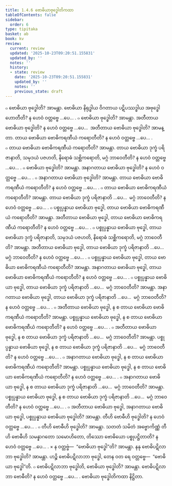 ```yaml
---
title: 1.4.6 ဗောဓိယာဗုဒ္ဓေါတိကထာ
tableOfContents: false
sidebar:
  order: 6
type: tipitaka
basket: ab
book: kv
review:
  current: review
  updated: '2025-10-23T09:20:51.155831'
  updated_by: ''
  notes: ''
  history:
  - state: review
    date: '2025-10-23T09:20:51.155831'
    updated_by: ''
    notes: ''
    previous_state: draft
---
```



<ReviewStatus review={frontmatter.review} showDetails={true} />

<HypothesisAnnotation frontmatter={frontmatter} />

<DynamicBreadcrumb />

<Division number="398" book="kv" e="ch" v="32" p="212">

<Paragraph number="1363" book="kv">
๐ ဗောဓိယာ ဗုဒ္ဓေါတိ? အာမန္တာ. ဗောဓိယာ နိရုဒ္ဓါယ ဝိဂတာယ ပဋိပဿဒ္ဓါယ အဗုဒ္ဓေါ ဟောတီတိ? န ဟေဝံ ဝတ္တဗ္ဗေ …ပေ… .
</Paragraph>

<Paragraph number="1364" book="kv">
๐ ဗောဓိယာ ဗုဒ္ဓေါတိ? အာမန္တာ. အတီတာယ ဗောဓိယာ ဗုဒ္ဓေါတိ? န ဟေဝံ ဝတ္တဗ္ဗေ …ပေ…  အတီတာယ ဗောဓိယာ ဗုဒ္ဓေါတိ? အာမန္တာ. တာယ ဗောဓိယာ ဗောဓိကရဏီယံ ကရောတီတိ? န ဟေဝံ ဝတ္တဗ္ဗေ …ပေ… .
</Paragraph>

<Paragraph number="1365" book="kv">
๐ တာယ ဗောဓိယာ ဗောဓိကရဏီယံ ကရောတီတိ? အာမန္တာ. တာယ ဗောဓိယာ ဒုက္ခံ ပရိဇာနာတိ, သမုဒယံ ပဇဟတိ, နိရောဓံ သစ္ဆိကရောတိ, မဂ္ဂံ ဘာဝေတီတိ? န ဟေဝံ ဝတ္တဗ္ဗေ …ပေ… .
</Paragraph>

<Paragraph number="1366" book="kv">
๐ ဗောဓိယာ ဗုဒ္ဓေါတိ? အာမန္တာ. အနာဂတာယ ဗောဓိယာ ဗုဒ္ဓေါတိ? န ဟေဝံ ဝတ္တဗ္ဗေ …ပေ… .
</Paragraph>

<Paragraph number="1367" book="kv">
๐ အနာဂတာယ ဗောဓိယာ ဗုဒ္ဓေါတိ? အာမန္တာ. တာယ ဗောဓိယာ ဗောဓိကရဏီယံ ကရောတီတိ? န ဟေဝံ ဝတ္တဗ္ဗေ …ပေ… .
</Paragraph>

<Paragraph number="1368" book="kv">
๐ တာယ ဗောဓိယာ ဗောဓိကရဏီယံ ကရောတီတိ? အာမန္တာ. တာယ ဗောဓိယာ ဒုက္ခံ ပရိဇာနာတိ …ပေ…  မဂ္ဂံ ဘာဝေတီတိ? န ဟေဝံ ဝတ္တဗ္ဗေ …ပေ… .
</Paragraph>

<Paragraph number="1369" book="kv">
๐ ပစ္စုပ္ပန္နာယ ဗောဓိယာ ဗုဒ္ဓေါ, တာယ ဗောဓိယာ ဗောဓိကရဏီယံ ကရောတီတိ? အာမန္တာ. အတီတာယ ဗောဓိယာ ဗုဒ္ဓေါ, တာယ ဗောဓိယာ ဗောဓိကရဏီယံ ကရောတီတိ? န ဟေဝံ ဝတ္တဗ္ဗေ …ပေ… .
</Paragraph>

<Paragraph number="1370" book="kv">
๐ ပစ္စုပ္ပန္နာယ ဗောဓိယာ ဗုဒ္ဓေါ, တာယ ဗောဓိယာ ဒုက္ခံ ပရိဇာနာတိ, သမုဒယံ ပဇဟတိ, နိရောဓံ သစ္ဆိကရောတိ, မဂ္ဂံ ဘာဝေတီတိ? အာမန္တာ. အတီတာယ ဗောဓိယာ ဗုဒ္ဓေါ, တာယ ဗောဓိယာ ဒုက္ခံ ပရိဇာနာတိ …ပေ…  မဂ္ဂံ ဘာဝေတီတိ? န ဟေဝံ ဝတ္တဗ္ဗေ …ပေ… .
</Paragraph>

<Paragraph number="1371" book="kv">
๐ ပစ္စုပ္ပန္နာယ ဗောဓိယာ ဗုဒ္ဓေါ, တာယ ဗောဓိယာ ဗောဓိကရဏီယံ ကရောတီတိ? အာမန္တာ. အနာဂတာယ ဗောဓိယာ ဗုဒ္ဓေါ, တာယ ဗောဓိယာ ဗောဓိကရဏီယံ ကရောတီတိ? န ဟေဝံ ဝတ္တဗ္ဗေ …ပေ… .
</Paragraph>

<Paragraph number="1372" book="kv">
๐ ပစ္စုပ္ပန္နာယ ဗောဓိယာ ဗုဒ္ဓေါ, တာယ ဗောဓိယာ ဒုက္ခံ ပရိဇာနာတိ …ပေ…  မဂ္ဂံ ဘာဝေတီတိ? အာမန္တာ. အနာဂတာယ ဗောဓိယာ ဗုဒ္ဓေါ, တာယ ဗောဓိယာ ဒုက္ခံ ပရိဇာနာတိ …ပေ…  မဂ္ဂံ ဘာဝေတီတိ? န ဟေဝံ ဝတ္တဗ္ဗေ …ပေ… .
</Paragraph>

<Paragraph number="1373" book="kv">
๐ အတီတာယ ဗောဓိယာ ဗုဒ္ဓေါ, န စ တာယ ဗောဓိယာ ဗောဓိကရဏီယံ ကရောတီတိ? အာမန္တာ. ပစ္စုပ္ပန္နာယ ဗောဓိယာ ဗုဒ္ဓေါ, န စ တာယ ဗောဓိယာ ဗောဓိကရဏီယံ ကရောတီတိ? န ဟေဝံ ဝတ္တဗ္ဗေ …ပေ… .
</Paragraph>

<Paragraph number="1374" book="kv">
๐ အတီတာယ ဗောဓိယာ ဗုဒ္ဓေါ, န စ တာယ ဗောဓိယာ ဒုက္ခံ ပရိဇာနာတိ …ပေ…  မဂ္ဂံ ဘာဝေတီတိ? အာမန္တာ. ပစ္စုပ္ပန္နာယ ဗောဓိယာ ဗုဒ္ဓေါ, န စ တာယ ဗောဓိယာ ဒုက္ခံ ပရိဇာနာတိ …ပေ…  မဂ္ဂံ ဘာဝေတီတိ? န ဟေဝံ ဝတ္တဗ္ဗေ …ပေ… .
</Paragraph>

<Paragraph number="1375" book="kv">
๐ အနာဂတာယ ဗောဓိယာ ဗုဒ္ဓေါ, န စ တာယ ဗောဓိယာ ဗောဓိကရဏီယံ ကရောတီတိ? အာမန္တာ. ပစ္စုပ္ပန္နာယ ဗောဓိယာ ဗုဒ္ဓေါ, န စ တာယ ဗောဓိယာ ဗောဓိကရဏီယံ ကရောတီတိ? န ဟေဝံ ဝတ္တဗ္ဗေ …ပေ… .
</Paragraph>

<Paragraph number="1376" book="kv">
๐ အနာဂတာယ ဗောဓိယာ ဗုဒ္ဓေါ, န စ တာယ ဗောဓိယာ ဒုက္ခံ ပရိဇာနာတိ …ပေ…  မဂ္ဂံ ဘာဝေတီတိ? အာမန္တာ. ပစ္စုပ္ပန္နာယ ဗောဓိယာ ဗုဒ္ဓေါ, န စ တာယ ဗောဓိယာ ဒုက္ခံ ပရိဇာနာတိ …ပေ…  မဂ္ဂံ ဘာဝေတီတိ? န ဟေဝံ ဝတ္တဗ္ဗေ …ပေ… .
</Paragraph>

</Division>
<Division number="399" book="kv" e="ch" v="32" p="213">

<Paragraph number="1377" book="kv">
๐ အတီတာယ ဗောဓိယာ ဗုဒ္ဓေါ, အနာဂတာယ ဗောဓိယာ ဗုဒ္ဓေါ, ပစ္စုပ္ပန္နာယ ဗောဓိယာ ဗုဒ္ဓေါတိ? အာမန္တာ. တီဟိ ဗောဓီဟိ ဗုဒ္ဓေါတိ? န ဟေဝံ ဝတ္တဗ္ဗေ …ပေ… .
</Paragraph>

<Paragraph number="1378" book="kv">
๐ တီဟိ ဗောဓီဟိ ဗုဒ္ဓေါတိ? အာမန္တာ. သတတံ သမိတံ အဗ္ဗောကိဏ္ဏံ တီဟိ ဗောဓီဟိ သမန္နာဂတော သမောဟိတော, တိဿော ဗောဓိယော ပစ္စုပဋ္ဌိတာတိ? န ဟေဝံ ဝတ္တဗ္ဗေ …ပေ… .
</Paragraph>

<Paragraph number="1379" book="kv">
× န ဝတ္တဗ္ဗံ—  “ဗောဓိယာ ဗုဒ္ဓေါ”တိ? အာမန္တာ. နနု ဗောဓိပဋိလာဘာ ဗုဒ္ဓေါတိ? အာမန္တာ. ဟဉ္စိ ဗောဓိပဋိလာဘာ ဗုဒ္ဓေါ, တေန ဝတ ရေ ဝတ္တဗ္ဗေ—  “ဗောဓိယာ ဗုဒ္ဓေါ”တိ.
</Paragraph>

<Paragraph number="1380" book="kv">
๐ ဗောဓိပဋိလာဘာ ဗုဒ္ဓေါတိ, ဗောဓိယာ ဗုဒ္ဓေါတိ? အာမန္တာ. ဗောဓိပဋိလာဘာ ဗောဓီတိ? န ဟေဝံ ဝတ္တဗ္ဗေ …ပေ… .

</Paragraph>
</Division>

<Paragraph number="1381" type="center" book="kv">
ဗောဓိယာ ဗုဒ္ဓေါတိကထာ နိဋ္ဌိတာ.
</Paragraph>